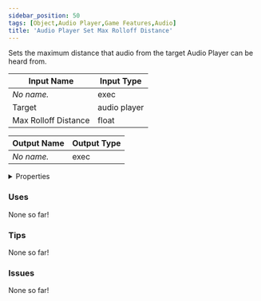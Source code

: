 ```yaml
---
sidebar_position: 50
tags: [Object,Audio Player,Game Features,Audio]
title: 'Audio Player Set Max Rolloff Distance'
---
```


Sets the maximum distance that audio from the target Audio Player can be heard from.




<EsbSvg />

| Input Name | Input Type |
|-----------|-----------|
| *No name.* | exec |
| Target | audio player |
| Max Rolloff Distance | float |

| Output Name | Output Type |
|-----------|-----------|
| *No name.* | exec |


<details>
  <summary>Properties</summary>
  <div>
    <div>
    <table>
      <thead>
        <tr>
          <th>Is beta required?</th>
          <th>❌</th>
        </tr>
        <tr>
          <th>Is this chip a trolling risk?</th>
          <th>❌</th>
        </tr>
        <tr>
          <th>Is this chip a role assignment risk?</th>
          <th>❌</th>
        </tr>
        <tr>
          <th>Chip UUID</th>
          <th>c8b0ee69-7b27-4805-b809-438b1c59f472</th>
        </tr>
      </thead>
    </table>
    </div>
  </div>
</details>

### Uses

None so far!

### Tips

None so far!

### Issues

None so far!
